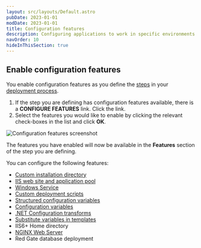 ```yaml
---
layout: src/layouts/Default.astro
pubDate: 2023-01-01
modDate: 2023-01-01
title: Configuration features
description: Configuring applications to work in specific environments is an essential part of deploying applications with Octopus Deploy and this can include updating database connection strings and app settings.
navOrder: 10
hideInThisSection: true
---
```


<ConfigurationFeatures />

## Enable configuration features

You enable configuration features as you define the [steps](/docs/projects/steps/) in your [deployment process](/docs/projects/deployment-process).

1. If the step you are defining has configuration features available, there is a **CONFIGURE FEATURES** link. Click the link.
1. Select the features you would like to enable by clicking the relevant check-boxes in the list and click **OK**.

![Configuration features screenshot](/docs/projects/steps/configuration-features/images/configuration-features.png "width=500")

The features you have enabled will now be available in the **Features** section of the step you are defining.

You can configure the following features:

- [Custom installation directory](/docs/projects/steps/configuration-features/custom-installation-directory)
- [IIS web site and application pool](/docs/projects/steps/configuration-features/iis-website-and-application-pool)
- [Windows Service](/docs/projects/steps/configuration-features/windows-services)
- [Custom deployment scripts](/docs/deployments/custom-scripts)
- [Structured configuration variables](/docs/projects/steps/configuration-features/structured-configuration-variables-feature)
- [Configuration variables](/docs/projects/steps/configuration-features/xml-configuration-variables-feature)
- [.NET Configuration transforms](/docs/projects/steps/configuration-features/configuration-transforms)
- [Substitute variables in templates](/docs/projects/steps/configuration-features/substitute-variables-in-templates)
- IIS6+ Home directory
- [NGINX Web Server](/docs/projects/steps/configuration-features/nginx-web-server)
- Red Gate database deployment
